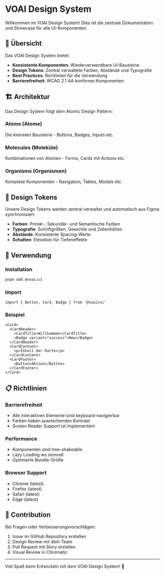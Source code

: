 
<Meta title="Einführung" />

# VOAI Design System

Willkommen im VOAI Design System! Dies ist die zentrale Dokumentation und Showcase für alle UI-Komponenten.

## 🎯 Übersicht

Das VOAI Design System bietet:

- **Konsistente Komponenten**: Wiederverwendbare UI-Bausteine
- **Design Tokens**: Zentral verwaltete Farben, Abstände und Typografie
- **Best Practices**: Richtlinien für die Verwendung
- **Barrierefreiheit**: WCAG 2.1 AA konforme Komponenten

## 🏗️ Architektur

Das Design System folgt dem Atomic Design Pattern:

### Atoms (Atome)
Die kleinsten Bausteine - Buttons, Badges, Inputs etc.

### Molecules (Moleküle) 
Kombinationen von Atomen - Forms, Cards mit Actions etc.

### Organisms (Organismen)
Komplexe Komponenten - Navigation, Tables, Modals etc.

## 🎨 Design Tokens

Unsere Design Tokens werden zentral verwaltet und automatisch aus Figma synchronisiert:

- **Farben**: Primär-, Sekundär- und Semantische Farben
- **Typografie**: Schriftgrößen, Gewichte und Zeilenhöhen
- **Abstände**: Konsistente Spacing-Werte
- **Schatten**: Elevation für Tiefeneffekte

## 🚀 Verwendung

### Installation

```bash
pnpm add @voai/ui
```

### Import

```tsx
import { Button, Card, Badge } from '@voai/ui'
```

### Beispiel

```tsx
<Card>
  <CardHeader>
    <CardTitle>Willkommen</CardTitle>
    <Badge variant="success">Neu</Badge>
  </CardHeader>
  <CardContent>
    <p>Inhalt der Karte</p>
  </CardContent>
  <CardFooter>
    <Button>Aktion</Button>
  </CardFooter>
</Card>
```

## 📋 Richtlinien

### Barrierefreiheit
- Alle interaktiven Elemente sind keyboard-navigierbar
- Farben haben ausreichenden Kontrast
- Screen Reader Support ist implementiert

### Performance
- Komponenten sind tree-shakeable
- Lazy Loading wo sinnvoll
- Optimierte Bundle-Größe

### Browser Support
- Chrome (latest)
- Firefox (latest)
- Safari (latest)
- Edge (latest)

## 🤝 Contribution

Bei Fragen oder Verbesserungsvorschlägen:

1. Issue im GitHub Repository erstellen
2. Design Review mit dem Team
3. Pull Request mit Story erstellen
4. Visual Review in Chromatic

---

Viel Spaß beim Entwickeln mit dem VOAI Design System! 🎉
